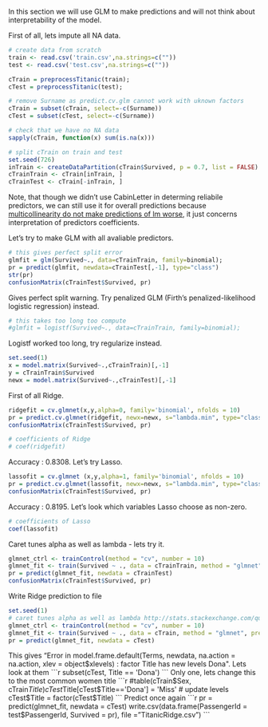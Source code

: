 
In this section we will use GLM to make predictions and will not think about interpretability of the model. 

First of all, lets impute all NA data.

```r
# create data from scratch
train <- read.csv('train.csv',na.strings=c(""))
test <- read.csv('test.csv',na.strings=c(""))

cTrain = preprocessTitanic(train);
cTest = preprocessTitanic(test);

# remove Surname as predict.cv.glm cannot work with uknown factors
cTrain = subset(cTrain, select=-c(Surname))
cTest = subset(cTest, select=-c(Surname))

# check that we have no NA data
sapply(cTrain, function(x) sum(is.na(x)))

# split cTrain on train and test
set.seed(726) 
inTrain <- createDataPartition(cTrain$Survived, p = 0.7, list = FALSE)
cTrainTrain <- cTrain[inTrain, ]
cTrainTest <- cTrain[-inTrain, ]
```

Note, that though we didn't use CabinLetter in determing reliabile predictors, we can still use it for overall predictions because [multicollinearity do not make predictions of lm worse](http://blog.minitab.com/blog/adventures-in-statistics/what-are-the-effects-of-multicollinearity-and-when-can-i-ignore-them), it just concerns interpretation of predictors coefficients. 

Let's try to make GLM with all avaliable predictors.
```r
# this gives perfect split error
glmfit = glm(Survived~., data=cTrainTrain, family=binomial);
pr = predict(glmfit, newdata=cTrainTest[,-1], type="class")
str(pr)
confusionMatrix(cTrainTest$Survived, pr)

```
Gives perfect split warning. Try penalized GLM (Firth’s penalized-likelihood logistic regression) instead.
```r
# this takes too long too compute
#glmfit = logistf(Survived~., data=cTrainTrain, family=binomial);
```
Logistf worked too long, try regularize instead.
```r
set.seed(1)
x = model.matrix(Survived~.,cTrainTrain)[,-1]
y = cTrainTrain$Survived
newx = model.matrix(Survived~.,cTrainTest)[,-1]
```
First of all Ridge.
```r
ridgefit = cv.glmnet(x,y,alpha=0, family='binomial', nfolds = 10)
pr = predict.cv.glmnet(ridgefit, newx=newx, s="lambda.min", type="class")
confusionMatrix(cTrainTest$Survived, pr)

# coefficients of Ridge
# coef(ridgefit)
```
Accuracy : 0.8308. Let's try Lasso.
```r
lassofit = cv.glmnet (x,y,alpha=1, family='binomial', nfolds = 10)
pr = predict.cv.glmnet(lassofit, newx=newx, s="lambda.min", type="class")
confusionMatrix(cTrainTest$Survived, pr)
```
Accuracy : 0.8195.
Let's look which variables Lasso choose as non-zero.
```r
# coefficients of Lasso
coef(lassofit)
```
Caret tunes alpha as well as lambda - lets try it.
```r
glmnet_ctrl <- trainControl(method = "cv", number = 10)
glmnet_fit <- train(Survived ~ ., data = cTrainTrain, method = "glmnet", preProcess = c("center", "scale"), trControl = glmnet_ctrl)
pr = predict(glmnet_fit, newdata = cTrainTest)
confusionMatrix(cTrainTest$Survived, pr)
```
Write Ridge prediction to file
```r
set.seed(1)
# caret tunes alpha as well as lambda http://stats.stackexchange.com/questions/69638/does-caret-train-function-for-glmnet-cross-validate-for-both-alpha-and-lambda
glmnet_ctrl <- trainControl(method = "cv", number = 10)
glmnet_fit <- train(Survived ~ ., data = cTrain, method = "glmnet", preProcess = c("center", "scale"), trControl = glmnet_ctrl)
pr = predict(glmnet_fit, newdata = cTest)
```
This gives "Error in model.frame.default(Terms, newdata, na.action = na.action, xlev = object$xlevels) : factor Title has new levels Dona".
Lets look at them
```r
subset(cTest, Title == 'Dona')
```
Only one, lets change this to the most common women title
```r
#table(cTrain$Sex, cTrain$Title)
cTest$Title[cTest$Title=='Dona'] = 'Miss'
# update levels
cTest$Title = factor(cTest$Title)
```
Predict once again
```r
pr = predict(glmnet_fit, newdata = cTest)
write.csv(data.frame(PassengerId = test$PassengerId, Survived = pr), file = "TitanicRidge.csv")
```
